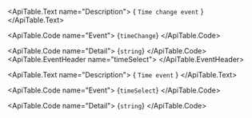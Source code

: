 <ApiTable id="event-timeChange">
  <ApiTable.EventHeader name="timeChange">
  </ApiTable.EventHeader>

  <ApiTable.Text name="Description">
    { `Time change event` }
  </ApiTable.Text>

  <ApiTable.Code name="Event">
    {`timeChange`}
  </ApiTable.Code>

  <ApiTable.Code name="Detail">
    {`string`}
  </ApiTable.Code>
</ApiTable>
<ApiTable id="event-timeSelect">
  <ApiTable.EventHeader name="timeSelect">
  </ApiTable.EventHeader>

  <ApiTable.Text name="Description">
    { `Time event` }
  </ApiTable.Text>

  <ApiTable.Code name="Event">
    {`timeSelect`}
  </ApiTable.Code>

  <ApiTable.Code name="Detail">
    {`string`}
  </ApiTable.Code>
</ApiTable>
